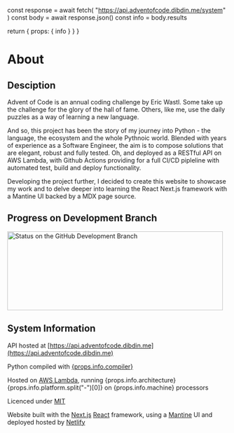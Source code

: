 
  const response = await fetch(
    "https://api.adventofcode.dibdin.me/system"
  )
  const body = await response.json()
  const info = body.results

return { props: { info } }
}

# About

## Desciption

Advent of Code is an annual coding challenge by Eric Wastl. Some take up the
challenge for the glory of the hall of fame. Others, like me, use the daily
puzzles as a way of learning a new language.

And so, this project has been the story of my journey into Python - the
language, the ecosystem and the whole Pythnoic world. Blended with years
of experience as a Software Engineer, the aim is to compose solutions that
are elegant, robust and fully tested. Oh, and deployed as a RESTful API
on AWS Lambda, with Github Actions providing for a full CI/CD pipleline
with automated test, build and deploy functionality.

Developing the project further, I decided to create this website to
showcase my work and to delve deeper into learning the React Next.js
framework with a Mantine UI backed by a MDX page source.

## Progress on Development Branch

<Image
  src='https://raw.githubusercontent.com/pjd199/advent_of_code_python/dev/status.gif'
  alt='Status on the GitHub Development Branch'
  width='492'
  height='180'
/>

## System Information

API hosted at [https://api.adventofcode.dibdin.me](https://api.adventofcode.dibdin.me)

Python compiled with [{props.info.compiler}](https://www.python.org)

Hosted on [AWS Lambda](https://aws.amazon.com/lambda), running {props.info.architecture} 
{props.info.platform.split("-")[0]} on {props.info.machine} processors

Licenced under [MIT](https://raw.githubusercontent.com/pjd199/advent_of_code_python/main/license.md)

Website built with the [Next.js](https://nextjs.org) [React](https://react.dev) framework, using a 
[Mantine](https://mantine.dev/) UI and deployed hosted by [Netlify](https://www.netlify.com/)
